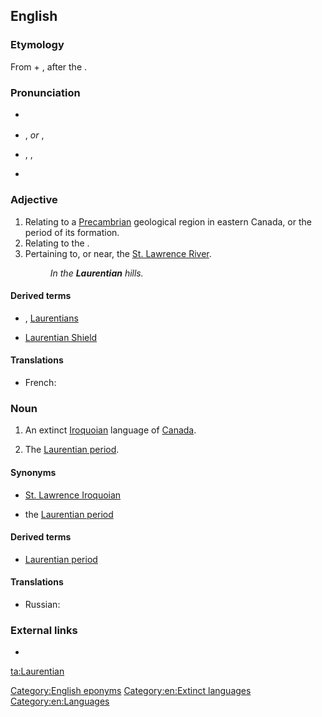 ==English==
{{wikipedia}}

===Etymology===
From {{etyl|la|en}} {{term|Laurentius||Laurence|lang=la}} + {{term|-ian|lang=en}}, after the {{term|St. Lawrence River|lang=en}}.

===Pronunciation===
* {{a|Canada}} {{IPA|/ləˈrenʃən/}}
* {{a|UK}} {{IPA|/lɒˈrɛnʃən/}}, {{X-SAMPA|/lQ"rEnS@n/}} ''or'' {{IPA|/lɒˈrɛnʃiən/}}, {{X-SAMPA|/lQ"rEnSi@n/}}
* {{a|US}} {{enPR|lä-rĕnʹshən}}, {{IPA|/lɑˈrɛnʃən/}}, {{X-SAMPA|/lA"rEnS@n/}}
* {{homophones|lang=en|Laurencian|Lawrentian}}

===Adjective===
{{en-adj|-}}

# Relating to a [[Precambrian]] geological region in eastern Canada, or the period of its formation.
# Relating to the {{w|Laurentian Mountains}}.
# Pertaining to, or near, the [[w:Saint Lawrence River|St. Lawrence River]].
#: ''In the '''Laurentian''' hills.''

====Derived terms====
* {{w|Laurentian Mountains}}, [[Laurentians]]
* [[Laurentian Shield]]

====Translations====
{{checktrans-top}}
* French: {{t+|fr|laurentien}}
{{trans-bottom}}

===Noun===
{{en-proper noun}}

# An extinct [[Iroquoian]] language of [[Canada]].
# {{geology}} The [[Laurentian period]].

====Synonyms====
* {{sense|language}} [[St. Lawrence Iroquoian]]
* {{sense|geology}} the [[Laurentian period]]

====Derived terms====
* [[Laurentian period]]<!--the lower of the two divisions of the [[Archaean]] age. Synonym: the [[Laurentian]]-->

====Translations====
{{trans-top|Iroquoian language}}
* Russian: {{t-|ru|лаврентийский|tr=|sc=Cyrl}}
{{trans-mid}}
{{trans-bottom}}

{{trans-top|Laurentian period}}
{{trans-mid}}
{{trans-bottom}}

===External links===
* {{ethnologue|code=lre}}

[[Category:English eponyms]]
[[Category:en:Extinct languages]]
[[Category:en:Languages]]

[[ta:Laurentian]]